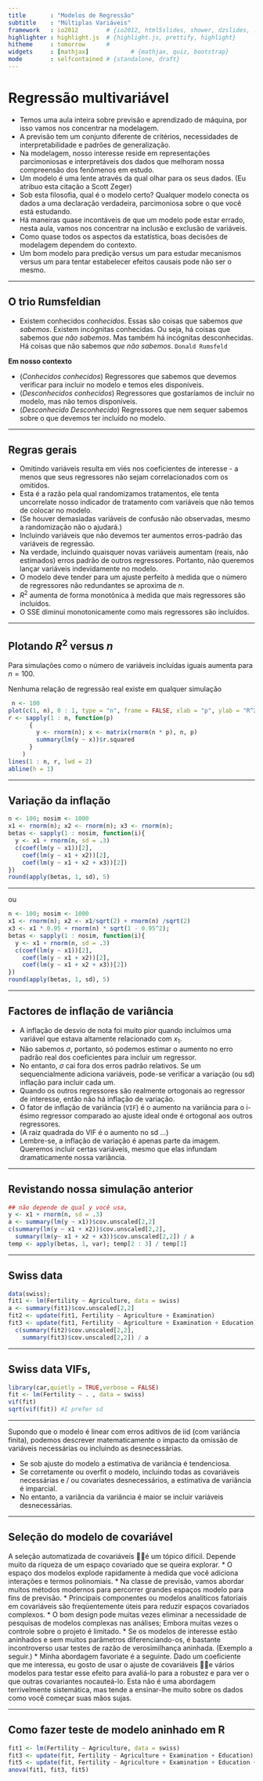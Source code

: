 ```yaml
---
title       : "Modelos de Regressão"
subtitle    : "Múltiplas Variáveis"
framework   : io2012        # {io2012, html5slides, shower, dzslides, ...}
highlighter : highlight.js  # {highlight.js, prettify, highlight}
hitheme     : tomorrow      # 
widgets     : [mathjax]            # {mathjax, quiz, bootstrap}
mode        : selfcontained # {standalone, draft}
---
```


# Regressão multivariável
* Temos uma aula inteira sobre previsão e aprendizado de máquina, por isso vamos nos concentrar na modelagem.
* A previsão tem um conjunto diferente de critérios, necessidades de interpretabilidade e padrões de generalização.
* Na modelagem, nosso interesse reside em representações parcimoniosas e interpretáveis dos dados que melhoram nossa compreensão dos fenômenos em estudo.
* Um modelo é uma lente através da qual olhar para os seus dados. (Eu atribuo esta citação a Scott Zeger)
* Sob esta filosofia, qual é o modelo certo? Qualquer modelo conecta os dados a uma declaração verdadeira, parcimoniosa sobre o que você está estudando.
* Há maneiras quase incontáveis de que um modelo pode estar errado, nesta aula, vamos nos concentrar na inclusão e exclusão de variáveis.
* Como quase todos os aspectos da estatística, boas decisões de modelagem dependem do contexto.
* Um bom modelo para predição versus um para estudar mecanismos versus um para tentar estabelecer efeitos causais pode não ser o mesmo.

---

## O trio Rumsfeldian

* Existem conhecidos *conhecidos*. Essas são coisas que sabemos *que sabemos*. Existem incógnitas conhecidas. Ou seja, há coisas que sabemos *que não sabemos*. Mas também há incógnitas desconhecidas. Há coisas que não sabemos *que não sabemos*. `Donald Rumsfeld`

**Em nosso contexto**

* (*Conhecidos conhecidos*) Regressores que sabemos que devemos verificar para incluir no modelo e temos eles disponíveis.
* (*Desconhecidos conhecidos*) Regressores que gostaríamos de incluir no modelo, mas não temos disponíveis.
* (*Desconhecido Desconhecido*) Regressores que nem sequer sabemos sobre o que devemos ter incluído no modelo.

---

## Regras gerais

* Omitindo variáveis resulta em viés nos coeficientes de interesse - a menos que seus regressores não sejam correlacionados com os omitidos.
* Esta é a razão pela qual randomizamos tratamentos, ele tenta uncorrelate nosso indicador de tratamento com variáveis que não temos de colocar no modelo.
* (Se houver demasiadas variáveis de confusão não observadas, mesmo a randomização não o ajudará.)
* Incluindo variáveis que não devemos ter aumentos erros-padrão das variáveis de regressão.
* Na verdade, incluindo quaisquer novas variáveis aumentam (reais, não estimados) erros padrão de outros regressores. Portanto, não queremos lançar variáveis indevidamente no modelo.
* O modelo deve tender para um ajuste perfeito à medida que o número de regressores não redundantes se aproxima de $n$.
* $R^2$ aumenta de forma monotônica à medida que mais regressores são incluídos.
* O SSE diminui monotonicamente como mais regressores são incluídos.

---

## Plotando $R^2$ versus $n$

Para simulações como o número de variáveis incluídas iguais aumenta para $n = 100$.

Nenhuma relação de regressão real existe em qualquer simulação

```r
 n <- 100
plot(c(1, n), 0 : 1, type = "n", frame = FALSE, xlab = "p", ylab = "R^2")
r <- sapply(1 : n, function(p)
      {
        y <- rnorm(n); x <- matrix(rnorm(n * p), n, p)
        summary(lm(y ~ x))$r.squared 
      }
    )
lines(1 : n, r, lwd = 2)
abline(h = 1)
```

---

## Variação da inflação

```r
n <- 100; nosim <- 1000
x1 <- rnorm(n); x2 <- rnorm(n); x3 <- rnorm(n); 
betas <- sapply(1 : nosim, function(i){
  y <- x1 + rnorm(n, sd = .3)
  c(coef(lm(y ~ x1))[2], 
    coef(lm(y ~ x1 + x2))[2], 
    coef(lm(y ~ x1 + x2 + x3))[2])
})
round(apply(betas, 1, sd), 5)
```

---

ou

```r
n <- 100; nosim <- 1000
x1 <- rnorm(n); x2 <- x1/sqrt(2) + rnorm(n) /sqrt(2)
x3 <- x1 * 0.95 + rnorm(n) * sqrt(1 - 0.95^2); 
betas <- sapply(1 : nosim, function(i){
  y <- x1 + rnorm(n, sd = .3)
  c(coef(lm(y ~ x1))[2], 
    coef(lm(y ~ x1 + x2))[2], 
    coef(lm(y ~ x1 + x2 + x3))[2])
})
round(apply(betas, 1, sd), 5)
```


---

## Factores de inflação de variância

- A inflação de desvio de nota foi muito pior quando incluímos uma variável que estava altamente relacionado com $x_1$.
- Não sabemos $\sigma$, portanto, só podemos estimar o aumento no erro padrão real dos coeficientes para incluir um regressor.
- No entanto, $\sigma$ cai fora dos erros padrão relativos. Se um sequencialmente adiciona variáveis, pode-se verificar a variação (ou sd) inflação para incluir cada um.
- Quando os outros regressores são realmente ortogonais ao regressor de interesse, então não há inflação de variação.
- O fator de inflação de variância (`VIF`) é o aumento na variância para o i-ésimo regressor comparado ao ajuste ideal onde é ortogonal aos outros regressores.
- (A raiz quadrada do VIF é o aumento no sd ...)
- Lembre-se, a inflação de variação é apenas parte da imagem. Queremos incluir certas variáveis, mesmo que elas infundam dramaticamente nossa variância.

---

## Revistando nossa simulação anterior

```r
## não depende de qual y você usa,
y <- x1 + rnorm(n, sd = .3)
a <- summary(lm(y ~ x1))$cov.unscaled[2,2]
c(summary(lm(y ~ x1 + x2))$cov.unscaled[2,2],
  summary(lm(y~ x1 + x2 + x3))$cov.unscaled[2,2]) / a
temp <- apply(betas, 1, var); temp[2 : 3] / temp[1]
```

---

## Swiss data

```r
data(swiss); 
fit1 <- lm(Fertility ~ Agriculture, data = swiss)
a <- summary(fit1)$cov.unscaled[2,2]
fit2 <- update(fit1, Fertility ~ Agriculture + Examination)
fit3 <- update(fit1, Fertility ~ Agriculture + Examination + Education)
  c(summary(fit2)$cov.unscaled[2,2],
    summary(fit3)$cov.unscaled[2,2]) / a 
```

---

## Swiss data VIFs, 

```r
library(car,quietly = TRUE,verbose = FALSE)
fit <- lm(Fertility ~ . , data = swiss)
vif(fit)
sqrt(vif(fit)) #I prefer sd 
```

---

Supondo que o modelo é linear com erros aditivos de iid (com variância finita), podemos descrever matematicamente o impacto da omissão de variáveis necessárias ou incluindo as desnecessárias.

* Se sob ajuste do modelo a estimativa de variância é tendenciosa.
* Se corretamente ou overfit o modelo, incluindo todas as covariáveis necessárias e / ou covariates desnecessários, a estimativa de variância é imparcial.
* No entanto, a variância da variância é maior se incluir variáveis desnecessárias.

---

## Seleção do modelo de covariável

A seleção automatizada de covariáveis é um tópico difícil. Depende muito da riqueza de um espaço covariado que se queira explorar.
* O espaço dos modelos explode rapidamente à medida que você adiciona interações e termos polinomiais.
* Na classe de previsão, vamos abordar muitos métodos modernos para percorrer grandes espaços modelo para fins de previsão.
* Principais componentes ou modelos analíticos fatoriais em covariáveis são freqüentemente úteis para reduzir espaços covariados complexos.
* O bom design pode muitas vezes eliminar a necessidade de pesquisas de modelos complexas nas análises; Embora muitas vezes o controle sobre o projeto é limitado.
* Se os modelos de interesse estão aninhados e sem muitos parâmetros diferenciando-os, é bastante incontroverso usar testes de razão de verosimilhança aninhada. (Exemplo a seguir.)
* Minha abordagem favoriate é a seguinte. Dado um coeficiente que me interessa, eu gosto de usar o ajuste de covariáveis e vários modelos para testar esse efeito para avaliá-lo para a robustez e para ver o que outras covariantes nocauteá-lo. Esta não é uma abordagem terrivelmente sistemática, mas tende a ensinar-lhe muito sobre os dados como você começar suas mãos sujas.

---

## Como fazer teste de modelo aninhado em R

```r
fit1 <- lm(Fertility ~ Agriculture, data = swiss)
fit3 <- update(fit, Fertility ~ Agriculture + Examination + Education)
fit5 <- update(fit, Fertility ~ Agriculture + Examination + Education + Catholic + Infant.Mortality)
anova(fit1, fit3, fit5)
```
